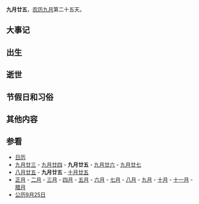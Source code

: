 {{Lunar09Calendar}}
'''九月廿五'''，[[农历|农历]][[九月_(农历)|九月]]第二十五天。

==大事记==

==出生==

==逝世==

==节假日和习俗==

==其他内容==

==参看==
*[[历史上的今天|日历]]
*[[九月廿三|九月廿三]] - [[九月廿四|九月廿四]] - '''九月廿五''' - [[九月廿六|九月廿六]] - [[九月廿七|九月廿七]]
*[[八月廿五|八月廿五]] - '''九月廿五''' - [[十月廿五|十月廿五]]
*[[正月|正月]] - [[二月_(农历)|二月]] - [[三月_(农历)|三月]] - [[四月_(农历)|四月]] - [[五月_(农历)|五月]] - [[六月_(农历)|六月]] - [[七月_(农历)|七月]] - [[八月_(农历)|八月]] - [[九月_(农历)|九月]] - [[十月_(农历)|十月]] - [[十一月_(农历)|十一月]] - [[腊月|腊月]]
*[[公历|公历]][[9月25日|9月25日]]